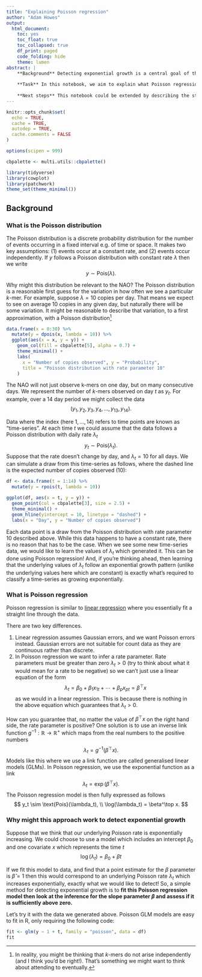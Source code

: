 ```yaml
---
title: "Explaining Poisson regression"
author: "Adam Howes"
output:
  html_document:
    toc: yes
    toc_float: true
    toc_collapsed: true
    df_print: paged
    code_folding: hide
    theme: lumen
abstract: |
    **Background** Detecting exponential growth is a central goal of the Nucleic Acid Observatory (NAO). Regression using a Poisson generalised linear model (GLM) is possibly the simplest statistical approach to detecting exponential growth. 
    
    **Task** In this notebook, we aim to explain what Poisson regression is and why it might be suitable as an exponential growth detection method.
    
    **Next steps** This notebook could be extended by describing the statistical properties and computational requirements of Poisson regression in further depth.
---
```


```r
knitr::opts_chunk$set(
  echo = TRUE,
  cache = TRUE,
  autodep = TRUE,
  cache.comments = FALSE
)

options(scipen = 999)

cbpalette <- multi.utils::cbpalette()
```

```r
library(tidyverse)
library(cowplot)
library(patchwork)
theme_set(theme_minimal())
```

## Background

### What is the Poisson distribution

The Poisson distribution is a discrete probability distribution for the number of events occurring in a fixed interval e.g. of time or space.
It makes two key assumptions: (1) events occur at a constant rate, and (2) events occur independently.
If $y$ follows a Poisson distribution with constant rate $\lambda$ then we write
$$
y \sim \text{Pois}(\lambda).
$$

Why might this distribution be relevant to the NAO?
The Poisson distribution is a reasonable first guess for the variation in how often we see a particular $k$-mer.
For example, suppose $\lambda = 10$ copies per day.
That means we expect to see on average 10 copies in any given day, but naturally there will be some variation.
It might be reasonable to describe that variation, to a first approximation, with a Poisson distribution^[In reality, you might be thinking that $k$-mers do not arise independently (and I think you’d be right!). That’s something we might want to think about attending to eventually.] 

```r
data.frame(x = 0:30) %>%
  mutate(y = dpois(x, lambda = 10)) %>%
  ggplot(aes(x = x, y = y)) +
    geom_col(fill = cbpalette[5], alpha = 0.7) +
    theme_minimal() +
    labs(
      x = "Number of copies observed", y = "Probability",
      title = "Poisson distribution with rate parameter 10"
    )
```

The NAO will not just observe k-mers on one day, but on many consecutive days.
We represent the number of $k$-mers observed on day $t$ as $y_t$.
For example, over a 14 day period we might collect the data
$$
(y_1 , y_2, y_3, y_4, \ldots, y_{13}, y_{14}).
$$

Data where the index (here $1, \ldots, 14$) refers to time points are known as "time-series".
At each time $t$ we could assume that the data follows a Poisson distribution with daily rate $\lambda_t$
$$
y_t \sim \text{Pois}(\lambda_t).
$$
Suppose that the rate doesn’t change by day, and $\lambda_t = 10$ for all days.
We can simulate a draw from this time-series as follows, where the dashed line is the expected number of copies observed (10):

```r
df <- data.frame(t = 1:14) %>%
  mutate(y = rpois(t, lambda = 10))

ggplot(df, aes(x = t, y = y)) +
  geom_point(col = cbpalette[3], size = 2.5) +
  theme_minimal() +
  geom_hline(yintercept = 10, linetype = "dashed") +
  labs(x = "Day", y = "Number of copies observed")
```

Each data point is a draw from the Poisson distribution with rate parameter 10 described above.
While this data happens to have a constant rate, there is no reason that has to be the case.
When we see some new time-series data, we would like to learn the values of $\lambda_t$ which generated it.
This can be done using Poisson regression!
And, if you're thinking ahead, then learning that the underlying values of $\lambda_t$ follow an exponential growth pattern (unlike the underlying values here which are constant) is exactly what's required to classify a time-series as growing exponentially. 

### What is Poisson regression

Poisson regression is similar to [linear regression](https://en.wikipedia.org/wiki/Linear_regression) where you essentially fit a straight line through the data.

There are two key differences.

1. Linear regression assumes Gaussian errors, and we want Poisson errors instead. Gaussian errors are not suitable for count data as they are continuous rather than discrete.
2. In Poisson regression we want to infer a rate parameter. Rate parameters must be greater than zero $\lambda_t > 0$ (try to think about what it would mean for a rate to be negative) so we can’t just use a linear equation of the form
$$
\lambda_t= \beta_0 + \beta_1 x_{1t} + \cdots + \beta_{p}x_{pt} = \beta^\top x
$$
as we would in a linear regression.
This is because there is nothing in the above equation which guarantees that $\lambda_t > 0$.

How can you guarantee that, no matter the value of $\beta^\top x$ on the right hand side, the rate parameter is positive?
One solution is to use an inverse link function $g^{-1}: \mathbb{R} \to \mathbb{R}^{+}$ which maps from the real numbers to the positive numbers
$$
\lambda_t = g^{-1}(\beta^\top x).
$$
Models like this where we use a link function are called generalised linear models (GLMs).
In Poisson regression, we use the exponential function as a link
$$
\lambda_t = \exp(\beta^\top x).
$$
The Poisson regression model is then fully expressed as follows
$$
y_t \sim \text{Pois}(\lambda_t), \\
\log(\lambda_t) = \beta^\top x.
$$

### Why might this approach work to detect exponential growth

Suppose that we think that our underlying Poisson rate is exponentially increasing.
We could choose to use a model which includes an intercept $\beta_0$ and one covariate $x$ which represents the time $t$
$$
\log(\lambda_t) = \beta_0 + \beta t
$$

If we fit this model to data, and find that a point estimate for the $\beta$ parameter is $\hat \beta = 1$ then this would correspond to an underlying Poisson rate $\lambda_t$ which increases exponentially, exactly what we would like to detect!
So, a simple method for detecting exponential growth is to **fit this Poisson regression model then look at the inference for the slope parameter $\beta$ and assess if it is sufficiently above zero.**

Let's try it with the data we generated above.
Poisson GLM models are easy to fit in R, only requiring the following code:

```r
fit <- glm(y ~ 1 + t, family = "poisson", data = df)
fit
```

<!-- ### A note on offsets -->

<!-- [TODO] You could "offset" some measure of the total amount. -->

<!-- ## Statistical performance -->

<!-- [TODO] How well would this actually work? -->

<!-- ## Computational performance -->

<!-- [TODO] Would it be computationally feasible? -->
<!-- Poisson regression is a simple method as statistical models go, so if it's not computationally feasible then we are in trouble. -->
<!-- The computational feasibility depends on exactly what we mean by "Poisson regression". -->
<!-- There are many different algorithms that could be used for computation, and they have different properties. -->
<!-- See e.g. https://en.wikipedia.org/wiki/Maximum_likelihood_estimation#Iterative_procedures. -->

<!-- ### Time costs -->

<!-- [TODO] What is the runtime? -->

<!-- ### Storage costs -->

<!-- [TODO] How much storage does it require? -->
